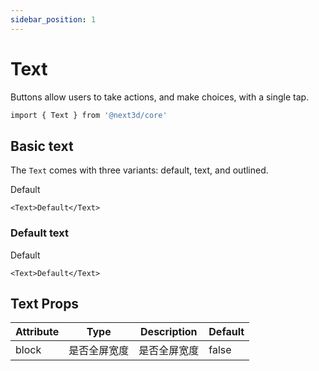 ```yaml
---
sidebar_position: 1
---
```



# Text

Buttons allow users to take actions, and make choices, with a single tap.

```bash
import { Text } from '@next3d/core'
```

## Basic text

The `Text` comes with three variants: default, text, and outlined.

<App>
  <Example>
    <Text>Default</Text>
  </Example>
</App>

```tsx
<Text>Default</Text>
```

### Default text

<Text>Default</Text>

```tsx
<Text>Default</Text>
```

## Text Props

| Attribute | Type         | Description  | Default |
| --------- | ------------ | ------------ | ------- |
| block     | 是否全屏宽度 | 是否全屏宽度 | false   |
